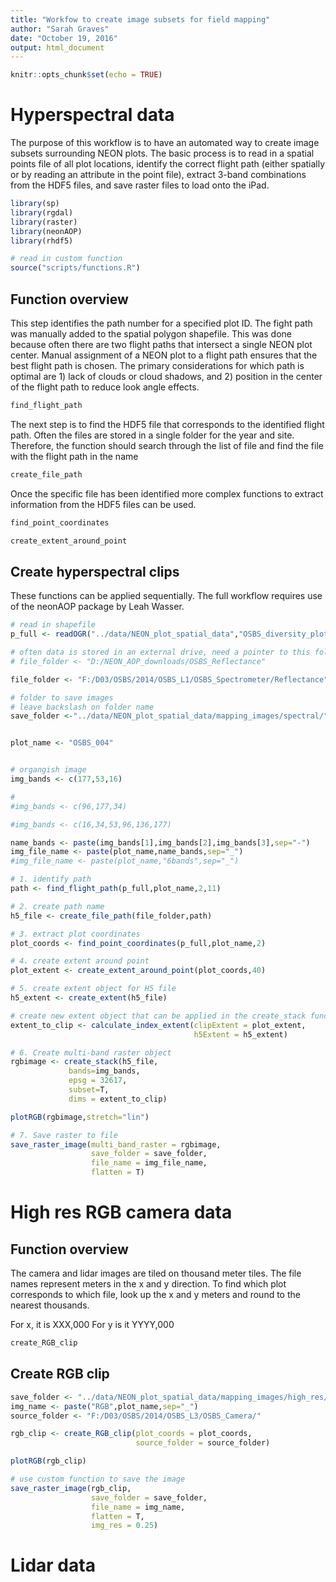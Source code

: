 ```yaml
---
title: "Workfow to create image subsets for field mapping"
author: "Sarah Graves"
date: "October 19, 2016"
output: html_document
---
```


```r
knitr::opts_chunk$set(echo = TRUE)
```

# Hyperspectral data

The purpose of this workflow is to have an automated way to create image subsets surrounding NEON plots. The basic process is to read in a spatial points file of all plot locations, identify the correct flight path (either spatially or by reading an attribute in the point file), extract 3-band combinations from the HDF5 files, and save raster files to load onto the iPad.

```r

library(sp)
library(rgdal)
library(raster)
library(neonAOP)
library(rhdf5)

# read in custom function
source("scripts/functions.R")

```


## Function overview

This step identifies the path number for a specified plot ID. The fight path was manually added to the spatial polygon shapefile. This was done because often there are two flight paths that intersect a single NEON plot center. Manual assignment of a NEON plot to a flight path ensures that the best flight path is chosen. The primary considerations for which path is optimal are 1) lack of clouds or cloud shadows, and 2) position in the center of the flight path to reduce look angle effects.

```r

find_flight_path

```

The next step is to find the HDF5 file that corresponds to the identified flight path. Often the files are stored in a single folder for the year and site. Therefore, the function should search through the list of file and find the file with the flight path in the name

```r

create_file_path


```

Once the specific file has been identified more complex functions to extract information from the HDF5 files can be used.

```r

find_point_coordinates

create_extent_around_point

```

## Create hyperspectral clips

These functions can be applied sequentially. The full workflow requires use of the neonAOP package by Leah Wasser.

```r

# read in shapefile
p_full <- readOGR("../data/NEON_plot_spatial_data","OSBS_diversity_plot_centroids",verbose = F)

# often data is stored in an external drive, need a pointer to this folder
# file_folder <- "D:/NEON_AOP_downloads/OSBS_Reflectance"

file_folder <- "F:/D03/OSBS/2014/OSBS_L1/OSBS_Spectrometer/Reflectance"

# folder to save images
# leave backslash on folder name
save_folder <-"../data/NEON_plot_spatial_data/mapping_images/spectral/"


plot_name <- "OSBS_004"


# organgish image
img_bands <- c(177,53,16)

# 
#img_bands <- c(96,177,34)

#img_bands <- c(16,34,53,96,136,177)

name_bands <- paste(img_bands[1],img_bands[2],img_bands[3],sep="-")
img_file_name <- paste(plot_name,name_bands,sep="_")
#img_file_name <- paste(plot_name,"6bands",sep="_")

# 1. identify path
path <- find_flight_path(p_full,plot_name,2,11)

# 2. create path name
h5_file <- create_file_path(file_folder,path)

# 3. extract plot coordinates
plot_coords <- find_point_coordinates(p_full,plot_name,2)

# 4. create extent around point
plot_extent <- create_extent_around_point(plot_coords,40)

# 5. create extent object for H5 file
h5_extent <- create_extent(h5_file)

# create new extent object that can be applied in the create_stack function
extent_to_clip <- calculate_index_extent(clipExtent = plot_extent,
                                         h5Extent = h5_extent)

# 6. Create multi-band raster object
rgbimage <- create_stack(h5_file, 
             bands=img_bands,
             epsg = 32617,
             subset=T,
             dims = extent_to_clip)

plotRGB(rgbimage,stretch="lin")

# 7. Save raster to file
save_raster_image(multi_band_raster = rgbimage,
                  save_folder = save_folder,
                  file_name = img_file_name, 
                  flatten = T)

```

# High res RGB camera data

## Function overview


The camera and lidar images are tiled on thousand meter tiles. The file names represent meters in the x and y direction.
To find which plot corresponds to which file, look up the x and y meters and round to the nearest thousands.

For x, it is XXX,000
For y is it YYYY,000

```r

create_RGB_clip

```


## Create RGB clip

```r

save_folder <- "../data/NEON_plot_spatial_data/mapping_images/high_res/"
img_name <- paste("RGB",plot_name,sep="_")
source_folder <- "F:/D03/OSBS/2014/OSBS_L3/OSBS_Camera/"

rgb_clip <- create_RGB_clip(plot_coords = plot_coords,
                            source_folder = source_folder)

plotRGB(rgb_clip)

# use custom function to save the image
save_raster_image(rgb_clip,
                  save_folder = save_folder,
                  file_name = img_name,
                  flatten = T,
                  img_res = 0.25)

```


# Lidar data
